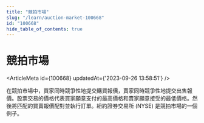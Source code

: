 ```yaml
---
title: "競拍市場"
slug: "/learn/auction-market-100668"
id: "100668"
hide_table_of_contents: true
---
```



# 競拍市場

<ArticleMeta id={100668} updatedAt={'2023-09-26 13:58:51'} />
<div className='border-solid border-b border-t-0 my-4 border-[var(--ifm-color-gray-300)]' />

在競拍市場中，買家同時競爭性地提交購買報價，賣家同時競爭性地提交出售報價。股票交易的價格代表買家願意支付的最高價格和賣家願意接受的最低價格。然後將匹配的買賣報價配對並執行訂單。紐約證券交易所 (NYSE) 是競拍市場的一個例子。
